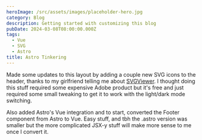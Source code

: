 ```yaml
---
heroImage: /src/assets/images/placeholder-hero.jpg
category: Blog
description: Getting started with customizing this blog
pubDate: 2024-03-08T08:00:00.000Z
tags:
  - Vue
  - SVG
  - Astro
title: Astro Tinkering
---
```


Made some updates to this layout by adding a couple new SVG icons to the header, thanks to my girlfriend telling me about [SVGViewer](https://www.svgviewer.dev/). I thought doing this stuff required some expensive Adobe product but it's free and just required some small tweaking to get it to work with the light/dark mode switching.

Also added Astro's Vue integration and to start, converted the Footer component from Astro to Vue. Easy stuff, and tbh the .astro version was smaller but the more complicated JSX-y stuff will make more sense to me once I convert it.
